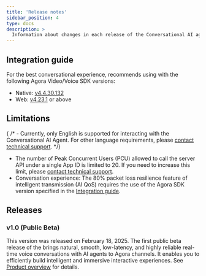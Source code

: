 ```yaml
---
title: 'Release notes'
sidebar_position: 4
type: docs
description: >
  Information about changes in each release of the Conversational AI agent.
---
```



## Integration guide

For the best conversational experience, <Vg k="COMPANY" /> recommends using <Vpd k="NAME" /> with the following Agora Video/Voice SDK versions:

- Native: [v4.4.30.132](/sdks) 
- Web: [v4.23.1](/sdks?platform=web) or above

## Limitations

{ /* - Currently, only English is supported for interacting with the Conversational AI Agent. For other language requirements, please [contact technical support](mailto:support@agora.io). */}
- The number of Peak Concurrent Users (PCU) allowed to call the server API under a single App ID is limited to 20. If you need to increase this limit, please [contact technical support](mailto:support@agora.io).
- Conversation experience: The 80% packet loss resilience feature of intelligent transmission (AI QoS) requires the use of the Agora SDK version specified in the [Integration guide](#integration-guide).

## Releases

### v1.0 (Public Beta)

This version was released on February 18, 2025. The first public beta release of the <Vpd k="NAME" /> brings natural, smooth, low-latency, and highly reliable real-time voice conversations with AI agents to Agora channels. It enables you to efficiently build intelligent and immersive interactive experiences. See [Product overview](../overview/product-overview) for details.
